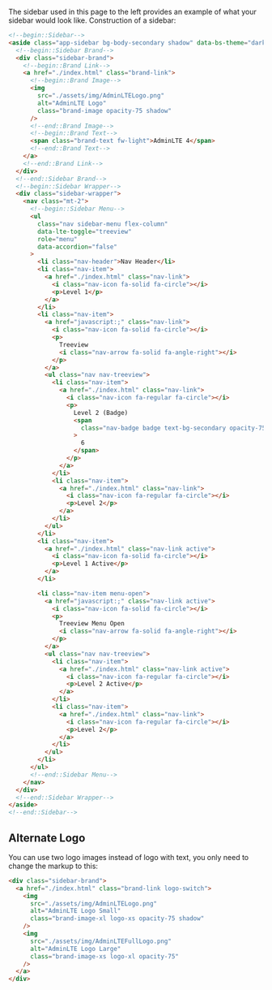 The sidebar used in this page to the left provides an example of what your sidebar would look like. Construction of a sidebar:

```html
<!--begin::Sidebar-->
<aside class="app-sidebar bg-body-secondary shadow" data-bs-theme="dark">
  <!--begin::Sidebar Brand-->
  <div class="sidebar-brand">
    <!--begin::Brand Link-->
    <a href="./index.html" class="brand-link">
      <!--begin::Brand Image-->
      <img
        src="./assets/img/AdminLTELogo.png"
        alt="AdminLTE Logo"
        class="brand-image opacity-75 shadow"
      />
      <!--end::Brand Image-->
      <!--begin::Brand Text-->
      <span class="brand-text fw-light">AdminLTE 4</span>
      <!--end::Brand Text-->
    </a>
    <!--end::Brand Link-->
  </div>
  <!--end::Sidebar Brand-->
  <!--begin::Sidebar Wrapper-->
  <div class="sidebar-wrapper">
    <nav class="mt-2">
      <!--begin::Sidebar Menu-->
      <ul
        class="nav sidebar-menu flex-column"
        data-lte-toggle="treeview"
        role="menu"
        data-accordion="false"
      >
        <li class="nav-header">Nav Header</li>
        <li class="nav-item">
          <a href="./index.html" class="nav-link">
            <i class="nav-icon fa-solid fa-circle"></i>
            <p>Level 1</p>
          </a>
        </li>
        <li class="nav-item">
          <a href="javascript:;" class="nav-link">
            <i class="nav-icon fa-solid fa-circle"></i>
            <p>
              Treeview
              <i class="nav-arrow fa-solid fa-angle-right"></i>
            </p>
          </a>
          <ul class="nav nav-treeview">
            <li class="nav-item">
              <a href="./index.html" class="nav-link">
                <i class="nav-icon fa-regular fa-circle"></i>
                <p>
                  Level 2 (Badge)
                  <span
                    class="nav-badge badge text-bg-secondary opacity-75 me-3"
                  >
                    6
                  </span>
                </p>
              </a>
            </li>
            <li class="nav-item">
              <a href="./index.html" class="nav-link">
                <i class="nav-icon fa-regular fa-circle"></i>
                <p>Level 2</p>
              </a>
            </li>
          </ul>
        </li>
        <li class="nav-item">
          <a href="./index.html" class="nav-link active">
            <i class="nav-icon fa-solid fa-circle"></i>
            <p>Level 1 Active</p>
          </a>
        </li>

        <li class="nav-item menu-open">
          <a href="javascript:;" class="nav-link active">
            <i class="nav-icon fa-solid fa-circle"></i>
            <p>
              Treeview Menu Open
              <i class="nav-arrow fa-solid fa-angle-right"></i>
            </p>
          </a>
          <ul class="nav nav-treeview">
            <li class="nav-item">
              <a href="./index.html" class="nav-link active">
                <i class="nav-icon fa-regular fa-circle"></i>
                <p>Level 2 Active</p>
              </a>
            </li>
            <li class="nav-item">
              <a href="./index.html" class="nav-link">
                <i class="nav-icon fa-regular fa-circle"></i>
                <p>Level 2</p>
              </a>
            </li>
          </ul>
        </li>
      </ul>
      <!--end::Sidebar Menu-->
    </nav>
  </div>
  <!--end::Sidebar Wrapper-->
</aside>
<!--end::Sidebar-->
```

## Alternate Logo

You can use two logo images instead of logo with text, you only need to change the markup to this:

```html
<div class="sidebar-brand">
  <a href="./index.html" class="brand-link logo-switch">
    <img
      src="./assets/img/AdminLTELogo.png"
      alt="AdminLTE Logo Small"
      class="brand-image-xl logo-xs opacity-75 shadow"
    />
    <img
      src="./assets/img/AdminLTEFullLogo.png"
      alt="AdminLTE Logo Large"
      class="brand-image-xs logo-xl opacity-75"
    />
  </a>
</div>
```

